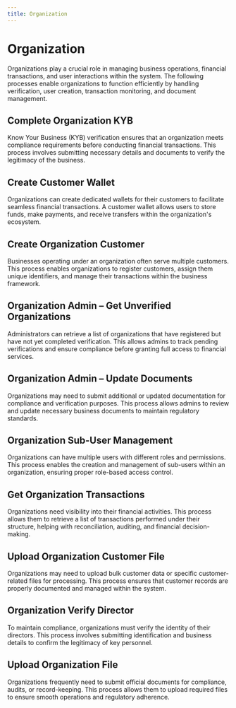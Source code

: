 ```yaml
---
title: Organization
---
```


# Organization

Organizations play a crucial role in managing business operations, financial transactions, and user interactions within the system. The following processes enable organizations to function efficiently by handling verification, user creation, transaction monitoring, and document management.

## Complete Organization KYB

Know Your Business (KYB) verification ensures that an organization meets compliance requirements before conducting financial transactions. This process involves submitting necessary details and documents to verify the legitimacy of the business.

## Create Customer Wallet

Organizations can create dedicated wallets for their customers to facilitate seamless financial transactions. A customer wallet allows users to store funds, make payments, and receive transfers within the organization's ecosystem.

## Create Organization Customer

Businesses operating under an organization often serve multiple customers. This process enables organizations to register customers, assign them unique identifiers, and manage their transactions within the business framework.

## Organization Admin – Get Unverified Organizations

Administrators can retrieve a list of organizations that have registered but have not yet completed verification. This allows admins to track pending verifications and ensure compliance before granting full access to financial services.

## Organization Admin – Update Documents

Organizations may need to submit additional or updated documentation for compliance and verification purposes. This process allows admins to review and update necessary business documents to maintain regulatory standards.

## Organization Sub-User Management

Organizations can have multiple users with different roles and permissions. This process enables the creation and management of sub-users within an organization, ensuring proper role-based access control.

## Get Organization Transactions

Organizations need visibility into their financial activities. This process allows them to retrieve a list of transactions performed under their structure, helping with reconciliation, auditing, and financial decision-making.

## Upload Organization Customer File

Organizations may need to upload bulk customer data or specific customer-related files for processing. This process ensures that customer records are properly documented and managed within the system.

## Organization Verify Director

To maintain compliance, organizations must verify the identity of their directors. This process involves submitting identification and business details to confirm the legitimacy of key personnel.

## Upload Organization File

Organizations frequently need to submit official documents for compliance, audits, or record-keeping. This process allows them to upload required files to ensure smooth operations and regulatory adherence.